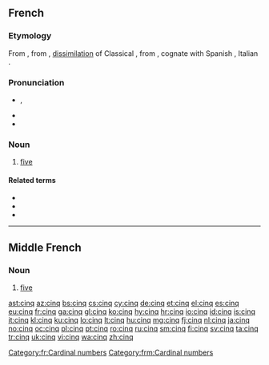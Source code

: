 ==French==

===Etymology===
From {{etyl|fro|fr}} {{term|cinc|lang=fro}}, from {{etyl|VL.|fr}} {{term|cinque|lang=la}}, [[dissimilation]] of  Classical {{etyl|la|fr}} {{term|quinque||five|lang=la}}, from {{etyl|ine-pro|fr}} {{recons|penkwe|lang=ine-pro}}, cognate with Spanish {{term|cinco|lang=es}}, Italian {{term|cinque|lang=it}}.

===Pronunciation===
* {{IPA|/sɛ̃k/|lang=fr}}, {{X-SAMPA|/sE~k/}}
* {{audio|Fr-cinq-fr.ogg|Audio (France)}}
* {{audio|Qc-cinq-2.ogv|Audio (Quebec)}}

===Noun===
{{cardinalbox|fr|4|5|6|quatre|six|ord=cinquième|wplink=Cinq}}
{{head|fr|noun|g=m|g2=inv}}

# [[five]]

====Related terms====
* {{l|fr|cinq-à-sept}}
* {{l|fr|cinquante}}
* {{l|fr|cinquième}}

[[Category:fr:Cardinal numbers]]

----

==Middle French==

===Noun===
{{head|frm|noun}} {{m|inv}}

# [[five]]

[[Category:frm:Cardinal numbers]]

[[ast:cinq]]
[[az:cinq]]
[[bs:cinq]]
[[cs:cinq]]
[[cy:cinq]]
[[de:cinq]]
[[et:cinq]]
[[el:cinq]]
[[es:cinq]]
[[eu:cinq]]
[[fr:cinq]]
[[ga:cinq]]
[[gl:cinq]]
[[ko:cinq]]
[[hy:cinq]]
[[hr:cinq]]
[[io:cinq]]
[[id:cinq]]
[[is:cinq]]
[[it:cinq]]
[[kl:cinq]]
[[ku:cinq]]
[[lo:cinq]]
[[lt:cinq]]
[[hu:cinq]]
[[mg:cinq]]
[[fj:cinq]]
[[nl:cinq]]
[[ja:cinq]]
[[no:cinq]]
[[oc:cinq]]
[[pl:cinq]]
[[pt:cinq]]
[[ro:cinq]]
[[ru:cinq]]
[[sm:cinq]]
[[fi:cinq]]
[[sv:cinq]]
[[ta:cinq]]
[[tr:cinq]]
[[uk:cinq]]
[[vi:cinq]]
[[wa:cinq]]
[[zh:cinq]]